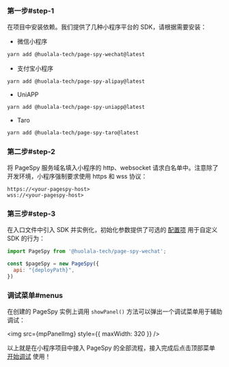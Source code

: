 

### 第一步#step-1

在项目中安装依赖。我们提供了几种小程序平台的 SDK，请根据需要安装：

* 微信小程序
```bash
yarn add @huolala-tech/page-spy-wechat@latest
```
* 支付宝小程序
```bash
yarn add @huolala-tech/page-spy-alipay@latest
```
* UniAPP
```bash
yarn add @huolala-tech/page-spy-uniapp@latest
```
* Taro
```bash
yarn add @huolala-tech/page-spy-taro@latest
```

### 第二步#step-2

将 PageSpy 服务域名填入小程序的 http、websocket 请求白名单中。注意除了开发环境，小程序强制要求使用 https 和 wss 协议：

```
https://<your-pagespy-host>
wss://<your-pagespy-host>
```

### 第三步#step-3

在入口文件中引入 SDK 并实例化，初始化参数提供了可选的 [配置项]({VITE_SDK_WECHAT_REPO}) 用于自定义 SDK 的行为：

```js
import PageSpy from '@huolala-tech/page-spy-wechat';

const $pageSpy = new PageSpy({
  api: "{deployPath}",
})
```

### 调试菜单#menus

在创建的 PageSpy 实例上调用 `showPanel()` 方法可以弹出一个调试菜单用于辅助调试：

<img src={mpPanelImg} style={{ maxWidth: 320 }} />

以上就是在小程序项目中接入 PageSpy 的全部流程，接入完成后点击顶部菜单 <Tooltip title="菜单默认隐藏，部署后可见" color="purple"><a href="javascript:void(0)">开始调试</a></Tooltip> 使用！
